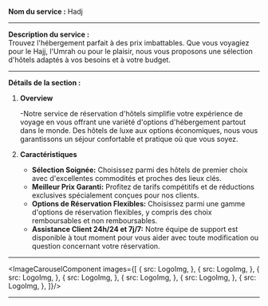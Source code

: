 

**Nom du service :** Hadj

---

**Description du service :**  
Trouvez l'hébergement parfait à des prix imbattables. Que vous voyagiez pour le Hajj, l'Umrah ou pour le plaisir, nous vous proposons une sélection d'hôtels adaptés à vos besoins et à votre budget.

---

**Détails de la section :**
1. **Overview**

   -Notre service de réservation d'hôtels simplifie votre expérience de voyage en vous offrant une variété d'options d'hébergement partout dans le monde. Des hôtels de luxe aux options économiques, nous vous garantissons un séjour confortable et pratique où que vous soyez.

2. **Caractéristiques**

   - **Sélection Soignée:** Choisissez parmi des hôtels de premier choix avec d'excellentes commodités et proches des lieux clés.
   - **Meilleur Prix Garanti:** Profitez de tarifs compétitifs et de réductions exclusives spécialement conçues pour nos clients.
   - **Options de Réservation Flexibles:**  Choisissez parmi une gamme d'options de réservation flexibles, y compris des choix remboursables et non remboursables.
   - **Assistance Client 24h/24 et 7j/7:** Notre équipe de support est disponible à tout moment pour vous aider avec toute modification ou question concernant votre réservation.

---

<ImageCarouselComponent images={[
   {
      src: LogoImg,
   },
   {
      src: LogoImg,
   },
   {
      src: LogoImg,
   },
   {
      src: LogoImg,
   },
   {
      src: LogoImg,
   },
   {
      src: LogoImg,
   },
   {
      src: LogoImg,
   },
]}/>

---
